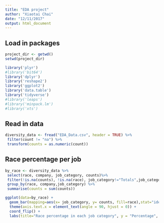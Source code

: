 ```yaml
---
title: "EDA project"
author: "Xiaotai Chai"
date: "12/11/2017"
output: html_document
---
```

## Load in packages
```r
project_dir <- getwd()
setwd(project_dir)

library('plyr')
#library('bit64')
library('dplyr')
library('reshape2')
library('ggplot2')
library('data.table')
library('tidyverse')
#library('leaps')
#library('minpack.lm')
#library('xts')
```

## Read in data
```r
diversity_data <- fread("EDA_Data.csv", header = TRUE) %>%
 filter(count != "na") %>%
 transform(counts = as.numeric(count))

```

## Race percentage per job
```r
by_race <- diversity_data %>%
 select(race, company, job_category, counts)%>%
 filter(!is.na(counts), !is.na(race), job_category!="Totals",job_category!="Previous_totals",race!="Overall_totals") %>%
 group_by(race, company,job_category) %>%
 summarise(counts = sum(counts))

ggplot(data=by_race) + 
  geom_bar(mapping=aes(x= job_category, y= counts, fill=race),stat="identity",position="fill") + 
  theme(axis.text.x = element_text(angle = 90, hjust = 0)) + 
  coord_flip() +
  labs(title="Race percentage in each job category", y = "Percentage", x = "Job category")
```


